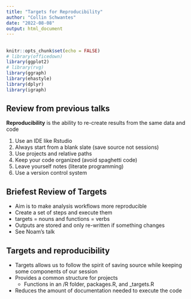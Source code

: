 ```yaml
---
title: "Targets for Reproducibility"
author: "Collin Schwantes"
date: "2022-08-08"
output: html_document
---
```

## 

```r
knitr::opts_chunk$set(echo = FALSE)
# library(officedown)
library(ggplot2)
# library(rvg)
library(ggraph)
library(ehastyle)
library(dplyr)
library(igraph)
```

## Review from previous talks

**Reproducibility** is the ability to re-create results from the same data and code

1)  Use an IDE like Rstudio   
2)  Always start from a blank slate (save source not sessions)  
3)  Use projects and relative paths  
4)  Keep your code organized (avoid spaghetti code)  
5)  Leave yourself notes (literate programming) 
6)  Use a version control system

## Briefest Review of Targets
- Aim is to make analysis workflows more reproducible
- Create a set of steps and execute them
- targets = nouns and functions = verbs
- Outputs are stored and only re-written if something changes 
-  See Noam's talk

## Targets and reproducibility

- Targets allows us to follow the spirit of saving source while keeping some components of our session
- Provides a common structure for projects
  - Functions in an /R folder, packages.R, and _targets.R
- Reduces the amount of documentation needed to execute the code 
  


